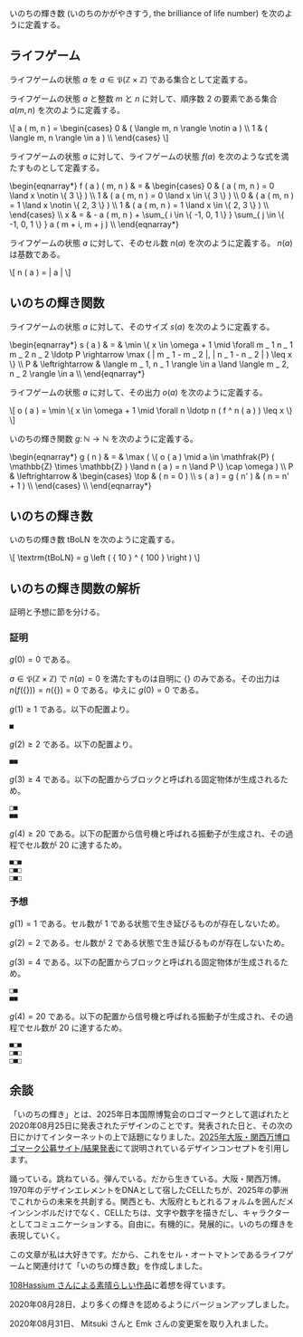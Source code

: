 いのちの輝き数 (いのちのかがやきすう, the brilliance of life number) を次のように定義する。

== ライフゲーム ==

ライフゲームの状態 \( a \) を \( a \in \mathfrak{P} ( \mathbb{Z} \times \mathbb{Z} ) \) である集合として定義する。

ライフゲームの状態 \( a \) と整数 \( m \) と \( n \) に対して、順序数 \( 2 \) の要素である集合 \( a ( m, n ) \) を次のように定義する。

<nowiki>\[
  a ( m, n ) = \begin{cases}
    0 & ( \langle m, n \rangle \notin a ) \\
    1 & ( \langle m, n \rangle \in    a ) \\
  \end{cases}
\]</nowiki>

ライフゲームの状態 \( a \) に対して、ライフゲームの状態 \( f ( a ) \) を次のような式を満たすものとして定義する。

<nowiki>\begin{eqnarray*}
  f ( a ) ( m, n ) & = & \begin{cases}
    0 & ( a ( m, n ) = 0 \land x \notin \{ 3 \}    ) \\
    1 & ( a ( m, n ) = 0 \land x \in    \{ 3 \}    ) \\
    0 & ( a ( m, n ) = 1 \land x \notin \{ 2, 3 \} ) \\
    1 & ( a ( m, n ) = 1 \land x \in    \{ 2, 3 \} ) \\
  \end{cases} \\
  x                & = & - a ( m, n ) + \sum_{ i \in \{ -1, 0, 1 \} } \sum_{ j \in \{ -1, 0, 1 \} } a ( m + i, m + j ) \\
\end{eqnarray*}</nowiki>

ライフゲームの状態 \( a \) に対して、そのセル数 \( n ( a ) \) を次のように定義する。 \( n ( a ) \) は基数である。

<nowiki>\[
  n ( a ) = | a |
\]</nowiki>

== いのちの輝き関数 ==

ライフゲームの状態 \( a \) に対して、そのサイズ \( s ( a ) \) を次のように定義する。

<nowiki>\begin{eqnarray*}
  s ( a ) & =               & \min \{ x \in \omega + 1 \mid \forall m _ 1 n _ 1 m _ 2 n _ 2 \ldotp P \rightarrow \max ( | m _ 1 - m _ 2 |, | n _ 1 - n _ 2 | ) \leq x \} \\
  P       & \leftrightarrow & \langle m _ 1,  n _ 1 \rangle \in a \land \langle m _ 2,  n _ 2 \rangle \in a \\
\end{eqnarray*}</nowiki>

ライフゲームの状態 \( a \) に対して、その出力 \( o ( a ) \) を次のように定義する。

<nowiki>\[
  o ( a ) = \min \{ x \in \omega + 1 \mid \forall n \ldotp n ( f ^ n ( a ) ) \leq x \}
\]</nowiki>

いのちの輝き関数 \( g \colon \mathbb{N} \rightarrow \mathbb{N} \) を次のように定義する。

<nowiki>\begin{eqnarray*}
  g ( n ) & =               & \max ( \{ o ( a ) \mid a \in \mathfrak{P} ( \mathbb{Z} \times \mathbb{Z} ) \land n ( a ) = n \land P \} \cap \omega ) \\
  P       & \leftrightarrow & \begin{cases}
    \top               & ( n = 0      ) \\
    s ( a ) = g ( n' ) & ( n = n' + 1 ) \\
  \end{cases} \\
\end{eqnarray*}</nowiki>

== いのちの輝き数 ==

いのちの輝き数 \( \textrm{tBoLN} \) を次のように定義する。

<nowiki>\[
  \textrm{tBoLN} = g \left ( { 10 } ^ { 100 } \right )
\]</nowiki>

== いのちの輝き関数の解析 ==

証明と予想に節を分ける。

=== 証明 ===

\( g ( 0 ) = 0 \) である。

\( a \in \mathfrak{P} ( \mathbb{Z} \times \mathbb{Z} ) \) で \( n ( a ) = 0 \) を満たすものは自明に \( \{ \} \) のみである。その出力は \( n ( f ( \{ \} ) ) = n ( \{ \} ) = 0 \) である。ゆえに \( g ( 0 ) = 0 \) である。

\( g ( 1 ) \geq 1 \) である。以下の配置より。

<pre>
■
</pre>

\( g ( 2 ) \geq 2 \) である。以下の配置より。

<pre>
■■
</pre>

\( g ( 3 ) \geq 4 \) である。以下の配置からブロックと呼ばれる固定物体が生成されるため。

<pre>
□■
■■
</pre>

\( g ( 4 ) \geq 20 \) である。以下の配置から信号機と呼ばれる振動子が生成され、その過程でセル数が \( 20 \) に達するため。

<pre>
■□■
□■□
□■□
</pre>

=== 予想 ===

\( g ( 1 ) = 1 \) である。セル数が \( 1 \) である状態で生き延びるものが存在しないため。

\( g ( 2 ) = 2 \) である。セル数が \( 2 \) である状態で生き延びるものが存在しないため。

\( g ( 3 ) = 4 \) である。以下の配置からブロックと呼ばれる固定物体が生成されるため。

<pre>
□■
■■
</pre>

\( g ( 4 ) = 20 \) である。以下の配置から信号機と呼ばれる振動子が生成され、その過程でセル数が \( 20 \) に達するため。

<pre>
■□■
□■□
□■□
</pre>

== 余談 ==

「いのちの輝き」とは、2025年日本国際博覧会のロゴマークとして選ばれたと2020年08月25日に発表されたデザインのことです。発表された日と、その次の日にかけてインターネットの上で話題になりました。[https://logo.expo2025.or.jp/logo_announcement.html 2025年大阪・関西万博ロゴマーク公募サイト/結果発表]にて説明されているデザインコンセプトを引用します。

<blockquote cite="https://logo.expo2025.or.jp/logo_announcement.html">踊っている。跳ねている。弾んでいる。だから生きている。大阪・関西万博。1970年のデザインエレメントをDNAとして宿したCELLたちが、2025年の夢洲でこれからの未来を共創する。関西とも、大阪府ともとれるフォルムを囲んだメインシンボルだけでなく、CELLたちは、文字や数字を描きだし、キャラクターとしてコミュニケーションする。自由に。有機的に。発展的に。いのちの輝きを表現していく。</blockquote>

この文章が私は大好きです。だから、これをセル・オートマトンであるライフゲームと関連付けて「いのちの輝き数」を作成しました。

[https://twitter.com/1Hassium/status/1298914316247134210 108Hassium さんによる素晴らしい作品]に着想を得ています。

2020年08月28日、より多くの輝きを認めるようにバージョンアップしました。

2020年08月31日、 Mitsuki さんと Emk さんの変更案を取り入れました。
